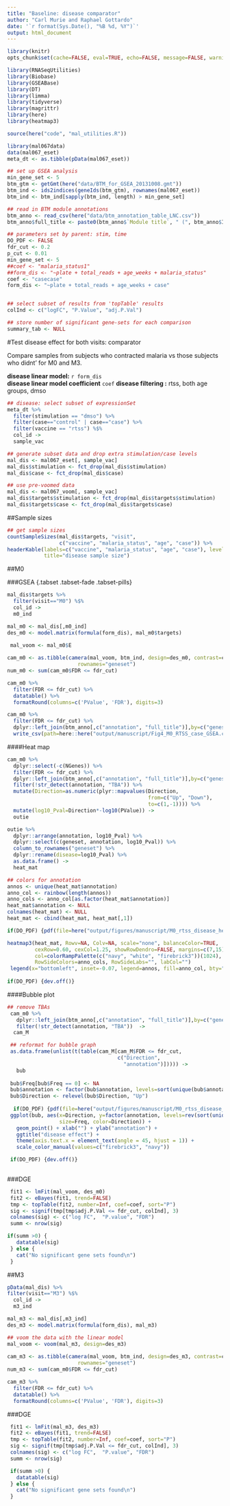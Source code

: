 ```yaml
---
title: "Baseline: disease comparator"
author: "Carl Murie and Raphael Gottardo"
date: '`r format(Sys.Date(), "%B %d, %Y")`'
output: html_document
---
```


```r
library(knitr)
opts_chunk$set(cache=FALSE, eval=TRUE, echo=FALSE, message=FALSE, warning=FALSE, results='asis')
```

```r
library(RNASeqUtilities)
library(Biobase)
library(GSEABase)
library(DT)
library(limma)
library(tidyverse)
library(magrittr)
library(here)
library(heatmap3)

source(here("code", "mal_utilities.R"))
```


```r
library(mal067data)
data(mal067_eset)
meta_dt <- as.tibble(pData(mal067_eset))
```


```r
## set up GSEA analysis
min_gene_set <- 5
btm_gtm <- getGmt(here("data/BTM_for_GSEA_20131008.gmt"))
btm_ind <- ids2indices(geneIds(btm_gtm), rownames(mal067_eset))
btm_ind <- btm_ind[sapply(btm_ind, length) > min_gene_set]

## read in BTM module annotations
btm_anno <- read_csv(here("data/btm_annotation_table_LNC.csv"))
btm_anno$full_title <- paste0(btm_anno$`Module title`, " (", btm_anno$ID, ")")
```


```r

## parameters set by parent: stim, time
DO_PDF <- FALSE
fdr_cut <- 0.2
p_cut <- 0.01
min_gene_set <- 5
##coef <- "malaria_status1"
##form_dis <- "~plate + total_reads + age_weeks + malaria_status"
coef <- "casecase"
form_dis <- "~plate + total_reads + age_weeks + case"


## select subset of results from 'topTable' results
colInd <- c("logFC", "P.Value", "adj.P.Val")

## store number of significant gene-sets for each comparison
summary_tab <- NULL

```


#Test disease effect for both visits: comparator

Compare samples from subjects who contracted malaria vs those subjects who didnt' for M0 and M3.

**disease linear model:** `r form_dis`  
**disease linear model coefficient** `coef`
**disease filtering   :** rtss, both age groups, dmso  

```r
## disease: select subset of expressionSet
meta_dt %>% 
  filter(stimulation == "dmso") %>% 
  filter(case=="control" | case=="case") %>%
  filter(vaccine == "rtss") %$%
  col_id ->
  sample_vac

## generate subset data and drop extra stimulation/case levels
mal_dis <- mal067_eset[, sample_vac] 
mal_dis$stimulation <- fct_drop(mal_dis$stimulation)
mal_dis$case <- fct_drop(mal_dis$case)

## use pre-voomed data
mal_dis <- mal067_voom[, sample_vac]
mal_dis$targets$stimulation <- fct_drop(mal_dis$targets$stimulation)
mal_dis$targets$case <- fct_drop(mal_dis$targets$case)
```

##Sample sizes  
  
```r
## get sample sizes
countSampleSizes(mal_dis$targets, "visit", 
                 c("vaccine", "malaria_status", "age", "case")) %>%
headerKable(labels=c("vaccine", "malaria_status", "age", "case"), levels=c(2,2,2,2), 
            title="disease sample size")
```

##M0  

###GSEA {.tabset .tabset-fade .tabset-pills}   
  
```r

mal_dis$targets %>%
  filter(visit=="M0") %$%
  col_id ->
  m0_ind

mal_m0 <- mal_dis[,m0_ind]
des_m0 <- model.matrix(formula(form_dis), mal_m0$targets)
 
 mal_voom <- mal_m0$E

cam_m0 <- as.tibble(camera(mal_voom, btm_ind, design=des_m0, contrast=coef),
                       rownames="geneset")
num_m0 <- sum(cam_m0$FDR <= fdr_cut)

cam_m0 %>%
  filter(FDR <= fdr_cut) %>%
  datatable() %>%
  formatRound(columns=c('PValue', 'FDR'), digits=3)

cam_m0 %>%
  filter(FDR <= fdr_cut) %>%
  dplyr::left_join(btm_anno[,c("annotation", "full_title")],by=c("geneset"="full_title")) %>%
  write_csv(path=here::here("output/manuscript/Fig4_M0_RTSS_case_GSEA.csv"))

```
  
####Heat map  
  
```r
  
cam_m0 %>%
  dplyr::select(-c(NGenes)) %>%
  filter(FDR <= fdr_cut) %>% 
  dplyr::left_join(btm_anno[,c("annotation", "full_title")],by=c("geneset"="full_title")) %>%
  filter(!str_detect(annotation, "TBA")) %>%
  mutate(Direction=as.numeric(plyr::mapvalues(Direction, 
                                              from=c("Up", "Down"), 
                                              to=c(1,-1)))) %>%
  mutate(log10_Pval=Direction*-log10(PValue)) ->
  outie

outie %>%
  dplyr::arrange(annotation, log10_Pval) %>%
  dplyr::select(c(geneset, annotation, log10_Pval)) %>%
  column_to_rownames("geneset") %>%
  dplyr::rename(disease=log10_Pval) %>%
  as.data.frame() ->
  heat_mat

## colors for annotation
annos <- unique(heat_mat$annotation)
anno_col <- rainbow(length(annos))
anno_cols <- anno_col[as.factor(heat_mat$annotation)]
heat_mat$annotation <- NULL
colnames(heat_mat) <- NULL
heat_mat <- cbind(heat_mat, heat_mat[,1])

if(DO_PDF) {pdf(file=here("output/figures/manuscript/M0_rtss_disease_heatmap_case_control.pdf"))}

heatmap3(heat_mat, Rowv=NA, Colv=NA, scale="none", balanceColor=TRUE, 
         cexRow=0.60, cexCol=1.25, showRowDendro=FALSE, margins=c(7,15),
         col=colorRampPalette(c("navy", "white", "firebrick3"))(1024),
         RowSideColors=anno_cols, RowSideLabs="", labCol="")
 legend(x="bottomleft", inset=-0.07, legend=annos, fill=anno_col, bty="n", cex=0.7)
 
if(DO_PDF) {dev.off()}

```


####Bubble plot
  
```r

## remove TBAs
 cam_m0 %>%
   dplyr::left_join(btm_anno[,c("annotation", "full_title")],by=c("geneset"="full_title")) %>%
   filter(!str_detect(annotation, "TBA"))  ->
  cam_M

 ## reformat for bubble graph
 as.data.frame(unlist(t(table(cam_M[cam_M$FDR <= fdr_cut,
                                    c("Direction", 
                                      "annotation")])))) ->
   bub
 
 bub$Freq[bub$Freq == 0] <- NA
 bub$annotation <- factor(bub$annotation, levels=sort(unique(bub$annotation)))
 bub$Direction <- relevel(bub$Direction, "Up")
 
  if(DO_PDF) {pdf(file=here("output/figures/manuscript/M0_rtss_disease_bubblecase_control.pdf"))}
 ggplot(bub, aes(x=Direction, y=factor(annotation, levels=rev(sort(unique(annotation)))),
                 size=Freq, color=Direction)) +
   geom_point() + xlab("") + ylab("annotation") +
   ggtitle("disease effect") +
   theme(axis.text.x = element_text(angle = 45, hjust = 1)) +
   scale_color_manual(values=c("firebrick3", "navy")) 

 if(DO_PDF) {dev.off()}
 

```

###DGE  
  
```r

 fit1 <- lmFit(mal_voom, des_m0)
 fit2 <- eBayes(fit1, trend=FALSE)
 tmp <- topTable(fit2, number=Inf, coef=coef, sort="P")
 sig <- signif(tmp[tmp$adj.P.Val <= fdr_cut, colInd], 3)
 colnames(sig) <- c("log FC",  "P.value", "FDR")
 summ <- nrow(sig)

if(summ >0) {
   datatable(sig)
 } else {
   cat("No significant gene sets found\n")
 }

```

##M3  
  
```r

pData(mal_dis) %>%
filter(visit=="M3") %$%
  col_id ->
  m3_ind

mal_m3 <- mal_dis[,m3_ind]
des_m3 <- model.matrix(formula(form_dis), mal_m3)

## voom the data with the linear model
mal_voom <- voom(mal_m3, design=des_m3)
 
cam_m3 <- as.tibble(camera(mal_voom, btm_ind, design=des_m3, contrast=coef),
                       rownames="geneset")
num_m3 <- sum(cam_m0$FDR <= fdr_cut)

cam_m3 %>%
  filter(FDR <= fdr_cut) %>%
  datatable() %>%
  formatRound(columns=c('PValue', 'FDR'), digits=3)

```

###DGE  
  
```r

 fit1 <- lmFit(mal_m3, des_m3)
 fit2 <- eBayes(fit1, trend=FALSE)
 tmp <- topTable(fit2, number=Inf, coef=coef, sort="P")
 sig <- signif(tmp[tmp$adj.P.Val <= fdr_cut, colInd], 3)
 colnames(sig) <- c("log FC",  "P.value", "FDR")
 summ <- nrow(sig)

 if(summ >0) {
   datatable(sig)
 } else {
   cat("No significant gene sets found\n")
 }

```

  
  
  
